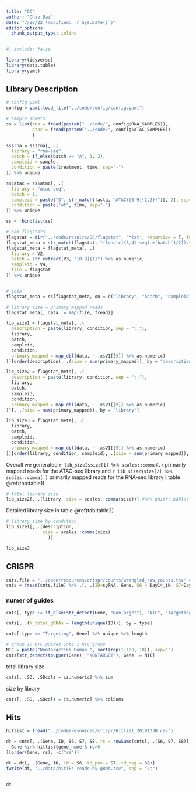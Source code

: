 ```yaml
---
title: "QC"
author: "Chao Dai"
date: "7/28/22 (modified: `r Sys.Date()`)"
editor_options:
  chunk_output_type: inline
---
```


```r
#| include: false

library(tidyverse)
library(data.table)
library(yaml)

```


## Library Description

```r

# config yaml
config = yaml.load_file("../code/config/config.yaml")

# sample sheets
ss = list(rna = fread(paste0("../code/", config$RNA_SAMPLES)),
          atac = fread(paste0("../code/", config$ATAC_SAMPLES))
          )
```


```r

ss$rna = ss$rna[, .(
  library = "rna-seq",
  batch = if_else(batch == "A", 1, 2),
  sampleid = sample,
  condition = paste(treatment, time, sep="-")
)] %>% unique

ss$atac = ss$atac[, .(
  library = "atac-seq", 
  batch = 1,
  sampleid = paste("S", str_match(fastq, "ATAC([0-9]{1,2})")[, 2], sep=""),
  condition = paste("wt", time, sep="-")
)] %>% unique

ss = rbindlist(ss)

# bam flagstats
flagstat = dir("../code/results/QC/flagstat", '*txt', recursive = T, full.names = T)
flagstat_meta = str_match(flagstat, "([rnatc]{3,4}-seq).+(batch[1/2]).+(S[0-9]{2})")  %>% as.data.table
flagstat_meta = flagstat_meta[, .(
  library = V2,
  batch = str_extract(V3, "[0-9]{1}") %>% as.numeric,
  sampleid = V4,
  file = flagstat
)] %>% unique


# join
flagstat_meta = ss[flagstat_meta, on = c("library", "batch", "sampleid"), nomatch = NA]

```


```r
# library size = primary mapped reads
flagstat_meta[, data := map(file, fread)]

lib_size1 = flagstat_meta[, .(
  description = paste(library, condition, sep = "::"),
  library,
  batch,
  sampleid,
  condition,
  primary_mapped = map_dbl(data, ~ .x$V1[[9]] %>% as.numeric)
)][order(description), .(size = sum(primary_mapped)), by = "description"] 

lib_size2 = flagstat_meta[, .(
  description = paste(library, condition, sep = "::"),
  library,
  batch,
  sampleid,
  condition,
  primary_mapped = map_dbl(data, ~ .x$V1[[9]] %>% as.numeric)
)][, .(size = sum(primary_mapped)), by = "library"]

lib_size3 = flagstat_meta[, .(
  library,
  batch,
  sampleid,
  condition,
  primary_mapped = map_dbl(data, ~ .x$V1[[9]] %>% as.numeric)
)][order(library, condition, sampleid), .(size = sum(primary_mapped)), by = .(library, condition, sampleid)]

```

Overall we generated `r lib_size2$size[1] %>% scales::comma(.)` primarily mapped reads for the ATAC-seq library and `r lib_size2$size[2] %>% scales::comma(.)` primarily mapped reads for the RNA-seq library ( table \@ref(tab:table1).

```r
# total library size
lib_size2[, .(library, size = scales::comma(size))] #%>% knitr::kable(., caption = "Total library size")
```


Detailed library size in table \@ref(tab:table2)

```r
# library size by condition
lib_size1[, .(description,
              size = scales::comma(size)
                )] 

```

```r
lib_size3
```

## CRISPR

```r
cnts.file = "../code/resources/crispr/counts/wrangled_raw_counts.tsv" # raw file
cnts = fread(cnts.file) %>% .[, .(ID=sgRNA, Gene, S6 = Day14_iN, S7=Day14_Tdpos, S8=Day14_Tdneg)]
```


### numer of guides

```r
cnts[, type := if_else(str_detect(Gene, "NonTarget"), "NTC", "Targeting")]
```
```r
cnts[, .(N_total_gRNAs = length(unique(ID))), by = type]
```

```r
cnts[ type == "Targeting", Gene] %>% unique %>% length
```



```r
# group 10 NTC guides into 1 NTC group
NTC = paste("NonTargeting_Human_", sort(rep(1:100, 10)), sep="")
cnts[str_detect(toupper(Gene), "NONTARGET"), Gene := NTC]
```


total library size
```r
cnts[, .SD, .SDcols = is.numeric] %>% sum
```

size by library
```r
cnts[, .SD, .SDcols = is.numeric] %>% colSums
```


## Hits 
```r
hitlist = fread("../code/resources/crispr/Hitlist_20191230.csv")
```

```r
dt = cnts[, .(Gene, ID, S6, S7, S8, rs = rowSums(cnts[, .(S6, S7, S8)]))][
  Gene %in% hitlist$gene_name & rs>0
][order(Gene, rs), -c("rs")]

dt = dt[, .(Gene, ID, iN = S6, td_pos = S7, td_neg = S8)]
fwrite(dt, "../data/hitTFs-reads-by-gRNA.tsv", sep = "\t")


dt
```



